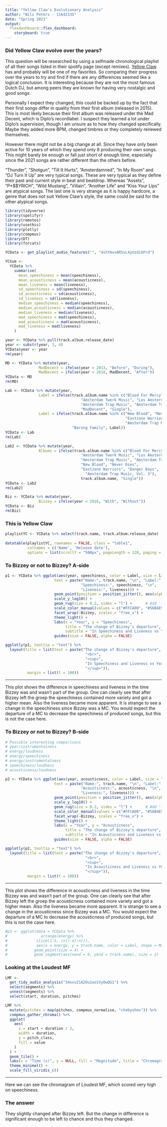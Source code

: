 ```yaml
---
title: "Yellow Claw's Evolutionary Analysis"
author: "Nils Peters - 11642335"
date: "Spring 2021"
output: 
  flexdashboard::flex_dashboard:
    storyboard: true
---
```



<style>
.sbframe-content {
  line-height: 1.6;
  font-size: 16px;
}
.sbframe-commentary {
  line-height: 1.6;
  font-size: 16px;
}
.navbar {
  color: black;
}
.navbar-fixed-top {
  background-color: gray;
}
#dashboard-container li {
  background-color: #ffff00;
  text-align: center;
  line-height: 800%;
}
#dashboard-container li.active {
  background-image: url("https://i1.sndcdn.com/avatars-000739128925-0ottgs-t500x500.jpg");
  background-size: 270px 120px;
  text-align: center;
}
</style>

### Did Yellow Claw evolve over the years?

This question will be researched by using a selfmade chronological playlist of all their songs listed in their spotify page (except remixes). [Yellow Claw](https://yellowclaw.com/) has and probably will be one of my favorites. So comparing their progress over the years to try and find if there are any differences seemed like a logical conclusion. It is interesting because they are not the most famous Dutch DJ, but among peers they are known for having very nostalgic and good songs.

Personally I expect they changed, this could be backed up by the fact that their first songs differ in quality from their first album (released in 2015). This is most likely because their first album was released under the Mad Decent, which is Diplo's recordlabel. I suspect they learned a lot under Diplo's supervision, though I am unsure as to how they changed specifically. Maybe they added more BPM, changed timbres or they completely renewed themselves.

However there might not be a big change at all. Since they have only been active for 10 years of which they spend only 8 producing their own songs. This might barely be enough or fall just short of enough time, especially since the 2021 songs are rather different than the others before. 

"Thunder", "Shotgun", "Till It Hurts", "Amsterdamned", "In My Room" and "DJ Turn It Up" are very typical songs. These are very typical as they define their past and current style in beat and beatdrop. Whereas "Assets", "P*\$\$YRICH", "Wild Mustang", "Villain", "Another Life" and "Kiss Your Lips" are atypical songs. The last one is very strange as it is happy hardcore, a genre that does not suit Yellow Claw's style, the same could be said for the other atypical songs.

```r
library(tidyverse)
library(spotifyr)
library(remotes)
library(usethis)
library(plotly)
library(compmus)
library(DT)
library(forcats)
```

```r
YCData <- get_playlist_audio_features("", "4ihYAvvARSvL4yUzdibPrd")
```

```r
YCSum <-
  YCData %>%
    summarise(
      mean_speechiness = mean(speechiness),
      mean_acousticness = mean(acousticness),
      mean_liveness = mean(liveness),
      sd_speechiness = sd(speechiness),
      sd_acousticness = sd(acousticness),
      sd_liveness = sd(liveness),
      median_speechiness = median(speechiness),
      median_acousticness = median(acousticness),
      median_liveness = median(liveness),
      mad_speechiness = mad(speechiness),
      mad_acousticness = mad(acousticness),
      mad_liveness = mad(liveness)
    )
```


```r
year <- YCData %>% pull(track.album.release_date)
year <- substr(year, 1, 4)
YCData$year <- year
rm(year)

MD <- YCData %>% mutate(year,
               MadDecent = ifelse(year < 2013, "Before", "During"),
               MadDecent = ifelse(year < 2018, MadDecent, "After"))
YCData <- MD
rm(MD)

Lab <- YCData %>% mutate(year,
               Label = ifelse(track.album.name %in% c("Blood For Mercy", 
                                  "Amsterdam Twerk Music", "Los Amsterdam",
                                  "Amsterdam Trap Music", "Amsterdam Trap Music, Vol. 2"),
                                  "MadDecent", "Single"),
               Label = ifelse(track.album.name %in% c("New Blood", "Never Dies", 
                                                      "Eastzane Warriors", "Danger Days",
                                                      "Amsterdam Trap Music, Vol. 3"), 
                              "Barong Family", Label))
YCData <- Lab
rm(Lab)

Lab2 <- YCData %>% mutate(year,
               Albums = ifelse(track.album.name %in% c("Blood For Mercy", 
                                  "Amsterdam Twerk Music", "Los Amsterdam",
                                  "Amsterdam Trap Music", "Amsterdam Trap Music, Vol. 2",
                                  "New Blood", "Never Dies", 
                                  "Eastzane Warriors", "Danger Days",
                                    "Amsterdam Trap Music, Vol. 3"),
                                  track.album.name, "Single"))
YCData <- Lab2
rm(Lab2)

Biz <- YCData %>% mutate(year,
               Bizzey = ifelse(year < 2016, "With", "Without"))
YCData <- Biz
rm(Biz)
```

### This is Yellow Claw

```r
playlistYC <- YCData %>% select(track.name, track.album.release_date)
                
datatable(playlistYC, rownames = FALSE, class = "table1",
          colnames = c('Name', 'Release date'), 
          options = list(scrollY = "500px", pageLength = 120, paging = FALSE))
```



### To Bizzey or not to Bizzey? A-side

```r
p1 <- YCData %>% ggplot(aes(year, speechiness, color = Label, size = liveness, 
                      text = paste("Name:", track.name, "\n", "Label:", Label, "\n",
                                  "Speechiness:", speechiness, "\n",
                                  "Liveness:", liveness))) + 
                      geom_point(position = position_jitter(), aes(alpha = 0.8)) +
                      scale_y_log10() +
                      geom_rug(size = 0.2, sides = "l") +      # Add 'fringes' to show data distribution.
                      scale_color_manual(values = c("#FFCA00", "#56B4E9", "#999999")) +
                      facet_wrap(~Bizzey, scales = "free_x") +
                      theme_light() +
                      labs(x = "Year", y = "Speechiness",
                           title = "The change of Bizzey's departure",
                           subtitle = "In Speechiness and Liveness vs Years <br>") +
                      guides(size = FALSE, alpha = FALSE)

ggplotly(p1, tooltip = "text") %>%
  layout(title = list(text = paste("The change of Bizzey's departure",
                                    "<br>",
                                    "<sup>",
                                    "In Speechiness and Liveness vs Years",
                                    "</sup>")),
          margin = list(t = 100))
```

***

This plot shows the difference in speechiness and liveness in the time Bizzey was and wasn't part of the group. One can clearly see that after Bizzey left the groep the speechiness contained more variety and got a higher mean. Also the liveness became more apparent. It is strange to see a change in the speechiness since Bizzey was a MC. You would expect the departure of a MC to decrease the speechiness of produced songs, but this is not the case here.

### To Bizzey or not to Bizzey? B-side

```r
# Possible interesting comparisons
# year/instrumentalness
# energy/loudness
# energy/speechiness
# energy/instrumentalness
# speechiness/loudness
# acousticness/loudness

p2 <- YCData %>% ggplot(aes(year, acousticness, color = Label, size = liveness, 
                      text = paste("Name:", track.name, "\n", "Label:", Label, "\n",
                                  "Acousticness:", acousticness, "\n",
                                  "Liveness:", liveness))) + 
                      geom_point(position = position_jitter(), aes(alpha = 0.8)) +
                      scale_y_log10() +
                      geom_rug(size = 0.2, sides = "l") +      # Add 'fringes' to show data distribution.
                      scale_color_manual(values = c("#FFCA00", "#56B4E9", "#999999")) +
                      facet_wrap(~Bizzey, scales = "free_x") +
                      theme_light() +
                      labs(x = "Year", y = "Acousticness",
                           title = "The change of Bizzey's departure", 
                           subtitle = "In Acousticness and Liveness vs Years") +
                      guides(size = FALSE, alpha = FALSE)

ggplotly(p2, tooltip = "text") %>%
  layout(title = list(text = paste("The change of Bizzey's departure",
                                    "<br>",
                                    "<sup>",
                                    "In Acousticness and Liveness vs Years",
                                    "</sup>")),
          margin = list(t = 100))
```

***

This plot shows the difference in acousticness and liveness in the time Bizzey was and wasn't part of the group. One can clearly see that after Bizzey left the groep the acousticness contained more variety and got a higher mean. Also the liveness became more apparent. It is strange to see a change in the acousticness since Bizzey was a MC. You would expect the departure of a MC to decrease the acousticness of produced songs, but this is not the case here.

```r

#p3 <- ggplot(data = YCData %>%
#               arrange(energy) %>%
#             slice(1:5, (n()-4):n()),
#             aes(x = energy, y = track.name, color = Label, shape = MadDecent)) +
#            geom_point(size = 4) +
#            geom_segment(aes(xend = 0, yend = track.name), size = 2)
```

### Looking at the Loudest MF

```r
LMF <-
  get_tidy_audio_analysis("34xsvZ1A2Ou1oo1VyOwQG1") %>%
  select(segments) %>%
  unnest(segments) %>%
  select(start, duration, pitches)
```

```r
LMF %>%
  mutate(pitches = map(pitches, compmus_normalise, "chebyshev")) %>%
  compmus_gather_chroma() %>% 
  ggplot(
    aes(
      x = start + duration / 2,
      width = duration,
      y = pitch_class,
      fill = value
    )
  ) +
  geom_tile() +
  labs(x = "Time (s)", y = NULL, fill = "Magnitude", title = "Chromagram Loudest MF") +
  theme_minimal() +
  scale_fill_viridis_c()
```


***

Here we can see the chromagram of Loudest MF, which scored very high on speechiness.

### The answer

They slightly changed after Bizzey left. But the change in difference is significant enough to be left to chance and thus they changed. 
